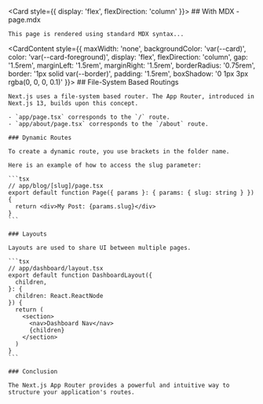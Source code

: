 
<Card style={{ display: 'flex', flexDirection: 'column' }}>
  <CardHeader>
    ## With MDX - page.mdx

    This page is rendered using standard MDX syntax...
  </CardHeader>

  <CardContent style={{ 
    maxWidth: 'none', 
    backgroundColor: 'var(--card)', 
    color: 'var(--card-foreground)', 
    display: 'flex', 
    flexDirection: 'column', 
    gap: '1.5rem', 
    marginLeft: '1.5rem', 
    marginRight: '1.5rem', 
    borderRadius: '0.75rem', 
    border: '1px solid var(--border)', 
    padding: '1.5rem', 
    boxShadow: '0 1px 3px rgba(0, 0, 0, 0.1)' 
  }}>
    ## File-System Based Routings

    Next.js uses a file-system based router. The App Router, introduced in Next.js 13, builds upon this concept.

    - `app/page.tsx` corresponds to the `/` route.
    - `app/about/page.tsx` corresponds to the `/about` route.

    ### Dynamic Routes

    To create a dynamic route, you use brackets in the folder name.

    Here is an example of how to access the slug parameter:

    ```tsx
    // app/blog/[slug]/page.tsx
    export default function Page({ params }: { params: { slug: string } }) {
      return <div>My Post: {params.slug}</div>
    }
    ```
    
    ### Layouts

    Layouts are used to share UI between multiple pages.

    ```tsx
    // app/dashboard/layout.tsx
    export default function DashboardLayout({
      children,
    }: {
      children: React.ReactNode
    }) {
      return (
        <section>
          <nav>Dashboard Nav</nav>
          {children}
        </section>
      )
    }
    ```

    ### Conclusion

    The Next.js App Router provides a powerful and intuitive way to structure your application's routes.
  </CardContent>
</Card>